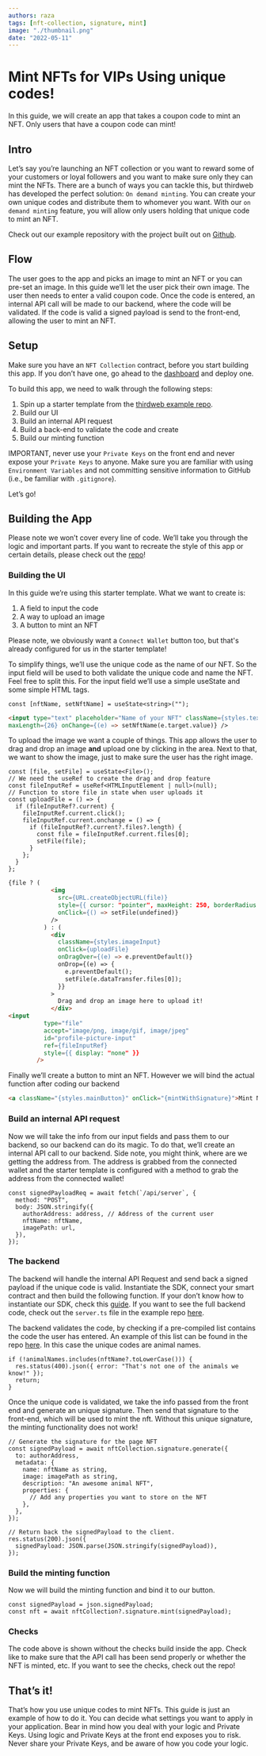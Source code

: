 ```yaml
---
authors: raza
tags: [nft-collection, signature, mint]
image: "./thumbnail.png"
date: "2022-05-11"
---
```


# Mint NFTs for VIPs Using unique codes!

In this guide, we will create an app that takes a coupon code to mint an NFT. Only users that have a coupon code can mint!

<!-- truncate -->

## Intro

Let’s say you’re launching an NFT collection or you want to reward some of your customers or loyal followers and you want to make sure only they can mint the NFTs. There are a bunch of ways you can tackle this, but thirdweb has developed the perfect solution: `On demand minting`. You can create your own unique codes and distribute them to whomever you want. With our `on demand minting` feature, you will allow only users holding that unique code to mint an NFT.

Check out our example repository with the project built out on [Github](https://github.com/thirdweb-example/signature-based-minting-next-ts).

## Flow

The user goes to the app and picks an image to mint an NFT or you can pre-set an image. In this guide we’ll let the user pick their own image. The user then needs to enter a valid coupon code. Once the code is entered, an internal API call will be made to our backend, where the code will be validated. If the code is valid a signed payload is send to the front-end, allowing the user to mint an NFT.

## Setup

Make sure you have an `NFT Collection` contract, before you start building this app. If you don’t have one, go ahead to the [dashboard](http://www.thirdweb.com/dashboard) and deploy one.

To build this app, we need to walk through the following steps:

1. Spin up a starter template from the [thirdweb example repo](http://www.github.com/thirdweb-example).
2. Build our UI
3. Build an internal API request
4. Build a back-end to validate the code and create
5. Build our minting function

IMPORTANT, never use your `Private Keys` on the front end and never expose your `Private Keys` to anyone. Make sure you are familiar with using `Environment Variables` and not committing sensitive information to GitHub (i.e., be familiar with `.gitignore`).

Let’s go!

## Building the App

Please note we won’t cover every line of code. We’ll take you through the logic and important parts. If you want to recreate the style of this app or certain details, please check out the [repo](https://github.com/thirdweb-example/signature-based-minting-next-ts)!

### Building the UI

In this guide we’re using this starter template. What we want to create is:

1. A field to input the code
2. A way to upload an image
3. A button to mint an NFT

Please note, we obviously want a `Connect Wallet` button too, but that's already configured for us in the starter template!

To simplify things, we’ll use the unique code as the name of our NFT. So the input field will be used to both validate the unique code and name the NFT. Feel free to split this. For the input field we’ll use a simple useState and some simple HTML tags.

```tsx
const [nftName, setNftName] = useState<string>("");
```

```html
<input type="text" placeholder="Name of your NFT" className={styles.textInput}
maxLength={26} onChange={(e) => setNftName(e.target.value)} />
```

To upload the image we want a couple of things. This app allows the user to drag and drop an image **and** upload one by clicking in the area. Next to that, we want to show the image, just to make sure the user has the right image.

```tsx
const [file, setFile] = useState<File>();
// We need the useRef to create the drag and drop feature
const fileInputRef = useRef<HTMLInputElement | null>(null);
// Function to store file in state when user uploads it
const uploadFile = () => {
  if (fileInputRef?.current) {
    fileInputRef.current.click();
    fileInputRef.current.onchange = () => {
      if (fileInputRef?.current?.files?.length) {
        const file = fileInputRef.current.files[0];
        setFile(file);
      }
    };
  }
};
```

```html
{file ? (
            <img
              src={URL.createObjectURL(file)}
              style={{ cursor: "pointer", maxHeight: 250, borderRadius: 8 }}
              onClick={() => setFile(undefined)}
            />
          ) : (
            <div
              className={styles.imageInput}
              onClick={uploadFile}
              onDragOver={(e) => e.preventDefault()}
              onDrop={(e) => {
                e.preventDefault();
                setFile(e.dataTransfer.files[0]);
              }}
            >
              Drag and drop an image here to upload it!
            </div>
<input
          type="file"
          accept="image/png, image/gif, image/jpeg"
          id="profile-picture-input"
          ref={fileInputRef}
          style={{ display: "none" }}
        />
```

Finally we’ll create a button to mint an NFT. However we will bind the actual function after coding our backend

```html
<a className="{styles.mainButton}" onClick="{mintWithSignature}">Mint NFT</a>
```

### Build an internal API request

Now we will take the info from our input fields and pass them to our backend, so our backend can do its magic. To do that, we’ll create an internal API call to our backend. Side note, you might think, where are we getting the address from. The address is grabbed from the connected wallet and the starter template is configured with a method to grab the address from the connected wallet!

```tsx
const signedPayloadReq = await fetch(`/api/server`, {
  method: "POST",
  body: JSON.stringify({
    authorAddress: address, // Address of the current user
    nftName: nftName,
    imagePath: url,
  }),
});
```

### The backend

The backend will handle the internal API Request and send back a signed payload if the unique code is valid. Instantiate the SDK, connect your smart contract and then build the following function. If your don’t know how to instantiate our SDK, check this [guide](https://portal.thirdweb.com/typescript#backend--scripting-usage). If you want to see the full backend code, check out the `server.ts` file in the example repo [here](https://github.com/thirdweb-example/signature-based-minting-next-ts/blob/main/pages/api/server.ts).

The backend validates the code, by checking if a pre-compiled list contains the code the user has entered. An example of this list can be found in the repo [here](https://github.com/thirdweb-example/signature-based-minting-next-ts/blob/main/animalNames.ts). In this case the unique codes are animal names.

```tsx
if (!animalNames.includes(nftName?.toLowerCase())) {
  res.status(400).json({ error: "That's not one of the animals we know!" });
  return;
}
```

Once the unique code is validated, we take the info passed from the front end and generate an unique signature. Then send that signature to the front-end, which will be used to mint the nft. Without this unique signature, the minting functionality does not work!

```tsx
// Generate the signature for the page NFT
const signedPayload = await nftCollection.signature.generate({
  to: authorAddress,
  metadata: {
    name: nftName as string,
    image: imagePath as string,
    description: "An awesome animal NFT",
    properties: {
      // Add any properties you want to store on the NFT
    },
  },
});

// Return back the signedPayload to the client.
res.status(200).json({
  signedPayload: JSON.parse(JSON.stringify(signedPayload)),
});
```

### Build the minting function

Now we will build the minting function and bind it to our button.

```tsx
const signedPayload = json.signedPayload;
const nft = await nftCollection?.signature.mint(signedPayload);
```

### Checks

The code above is shown without the checks build inside the app. Check like to make sure that the API call has been send properly or whether the NFT is minted, etc. If you want to see the checks, check out the repo!

## That’s it!

That’s how you use unique codes to mint NFTs. This guide is just an example of how to do it. You can decide what settings you want to apply in your application. Bear in mind how you deal with your logic and Private Keys. Using logic and Private Keys at the front end exposes you to risk. Never share your Private Keys, and be aware of how you code your logic.
